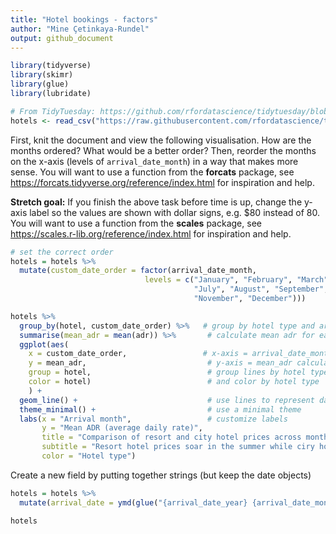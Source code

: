 ```yaml
---
title: "Hotel bookings - factors"
author: "Mine Çetinkaya-Rundel"
output: github_document
---
```


```r
library(tidyverse)
library(skimr)
library(glue)
library(lubridate)
```

```r
# From TidyTuesday: https://github.com/rfordatascience/tidytuesday/blob/master/data/2020/2020-02-11/readme.md
hotels <- read_csv("https://raw.githubusercontent.com/rfordatascience/tidytuesday/master/data/2020/2020-02-11/hotels.csv")
```

First, knit the document and view the following visualisation.
How are the months ordered?
What would be a better order?
Then, reorder the months on the x-axis (levels of `arrival_date_month`) in a way that makes more sense.
You will want to use a function from the **forcats** package, see <https://forcats.tidyverse.org/reference/index.html> for inspiration and help.

**Stretch goal:** If you finish the above task before time is up, change the y-axis label so the values are shown with dollar signs, e.g. $80 instead of 80.
You will want to use a function from the **scales** package, see <https://scales.r-lib.org/reference/index.html> for inspiration and help.

```r
# set the correct order
hotels = hotels %>%
  mutate(custom_date_order = factor(arrival_date_month, 
                              levels = c("January", "February", "March", "April", "June",
                                         "July", "August", "September", "October", 
                                         "November", "December")))

hotels %>%
  group_by(hotel, custom_date_order) %>%   # group by hotel type and arrival month
  summarise(mean_adr = mean(adr)) %>%       # calculate mean adr for each group
  ggplot(aes(
    x = custom_date_order,                 # x-axis = arrival_date_month (in alphabetical order due to factor status)
    y = mean_adr,                           # y-axis = mean_adr calculated above
    group = hotel,                          # group lines by hotel type
    color = hotel)                          # and color by hotel type
    ) +
  geom_line() +                             # use lines to represent data
  theme_minimal() +                         # use a minimal theme
  labs(x = "Arrival month",                 # customize labels
       y = "Mean ADR (average daily rate)",
       title = "Comparison of resort and city hotel prices across months",
       subtitle = "Resort hotel prices soar in the summer while ciry hotel prices remain relatively constant throughout the year",
       color = "Hotel type")
```



Create a new field by putting together strings (but keep the date objects)
```r
hotels = hotels %>% 
  mutate(arrival_date = ymd(glue("{arrival_date_year} {arrival_date_month} {arrival_date_day_of_month}")))

hotels
```

